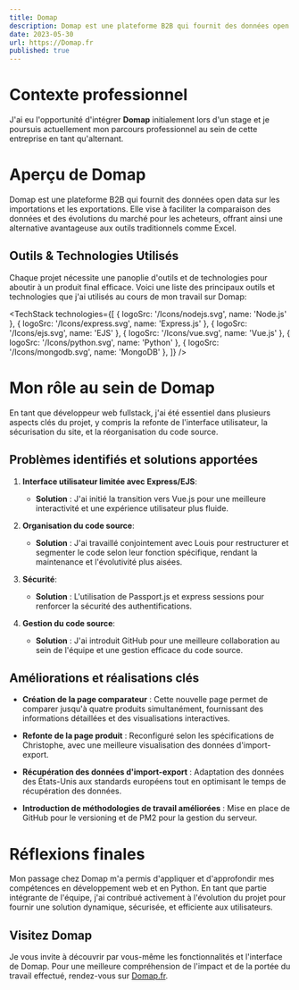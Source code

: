 ```yaml
---
title: Domap
description: Domap est une plateforme B2B qui fournit des données open data sur les produits d'import et d'export, aidant les entreprises à visualiser les tendances du marché et à optimiser leurs décisions d'achat.
date: 2023-05-30
url: https://Domap.fr
published: true
---
```



# Contexte professionnel

J'ai eu l'opportunité d'intégrer **Domap** initialement lors d'un stage et je poursuis actuellement mon parcours professionnel au sein de cette entreprise en tant qu'alternant.

# Aperçu de Domap

Domap est une plateforme B2B qui fournit des données open data sur les importations et les exportations. Elle vise à faciliter la comparaison des données et des évolutions du marché pour les acheteurs, offrant ainsi une alternative avantageuse aux outils traditionnels comme Excel.

## Outils & Technologies Utilisés

Chaque projet nécessite une panoplie d'outils et de technologies pour aboutir à un produit final efficace. Voici une liste des principaux outils et technologies que j'ai utilisés au cours de mon travail sur Domap:

<TechStack technologies={[
  { logoSrc: '/Icons/nodejs.svg', name: 'Node.js' },
  { logoSrc: '/Icons/express.svg', name: 'Express.js' },
  { logoSrc: '/Icons/ejs.svg', name: 'EJS' },
  { logoSrc: '/Icons/vue.svg', name: 'Vue.js' },
  { logoSrc: '/Icons/python.svg', name: 'Python' },
  { logoSrc: '/Icons/mongodb.svg', name: 'MongoDB' },
]} />

# Mon rôle au sein de Domap

En tant que développeur web fullstack, j'ai été essentiel dans plusieurs aspects clés du projet, y compris la refonte de l'interface utilisateur, la sécurisation du site, et la réorganisation du code source.

## Problèmes identifiés et solutions apportées

1. **Interface utilisateur limitée avec Express/EJS**:
   - **Solution** : J'ai initié la transition vers Vue.js pour une meilleure interactivité et une expérience utilisateur plus fluide.
   
2. **Organisation du code source**:
   - **Solution** : J'ai travaillé conjointement avec Louis pour restructurer et segmenter le code selon leur fonction spécifique, rendant la maintenance et l'évolutivité plus aisées.

3. **Sécurité**:
   - **Solution** : L'utilisation de Passport.js et express sessions pour renforcer la sécurité des authentifications.

4. **Gestion du code source**:
   - **Solution** : J'ai introduit GitHub pour une meilleure collaboration au sein de l'équipe et une gestion efficace du code source.

## Améliorations et réalisations clés

- **Création de la page comparateur** : Cette nouvelle page permet de comparer jusqu'à quatre produits simultanément, fournissant des informations détaillées et des visualisations interactives.

- **Refonte de la page produit** : Reconfiguré selon les spécifications de Christophe, avec une meilleure visualisation des données d'import-export.

- **Récupération des données d'import-export** : Adaptation des données des États-Unis aux standards européens tout en optimisant le temps de récupération des données.

- **Introduction de méthodologies de travail améliorées** : Mise en place de GitHub pour le versioning et de PM2 pour la gestion du serveur.

# Réflexions finales

Mon passage chez Domap m'a permis d'appliquer et d'approfondir mes compétences en développement web et en Python. En tant que partie intégrante de l'équipe, j'ai contribué activement à l'évolution du projet pour fournir une solution dynamique, sécurisée, et efficiente aux utilisateurs.

## Visitez Domap

Je vous invite à découvrir par vous-même les fonctionnalités et l'interface de Domap. Pour une meilleure compréhension de l'impact et de la portée du travail effectué, rendez-vous sur [Domap.fr](https://www.domap.fr).
